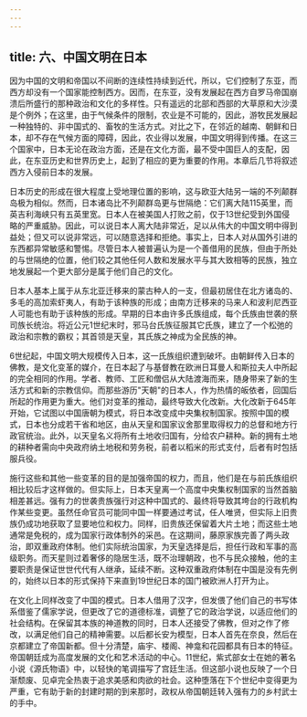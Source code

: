 ```yaml
---
---
---
```

title: 六、中国文明在日本
---



因为中国的文明和帝国以不间断的连续性持续到近代，所以，它们控制了东亚，而西方却没有一个国家能控制西方。因而，在东亚，没有发展起在西方自罗马帝国崩溃后所盛行的那种政治和文化的多样性。只有遥远的北部和西部的大草原和大沙漠是个例外；在这里，由于气候条件的限制，农业是不可能的，因此，游牧民发展起一种独特的、非中国式的、畜牧的生活方式。对比之下，在邻近的越南、朝鲜和日本，却不存在气候方面的障碍，因此，农业得以发展，中国文明得到传播。在这三个国家中，日本无论在政治方面，还是在文化方面，最不受中国巨人的支配，因此，在东亚历史和世界历史上，起到了相应的更为重要的作用。本章后几节将叙述西方入侵前日本的发展。

日本历史的形成在很大程度上受地理位置的影响，这与欧亚大陆另一端的不列颠群岛极为相似。然而，日本诸岛比不列颠群岛更与世隔绝：它们离大陆115英里，而英吉利海峡只有五英里宽。日本人在被美国人打败之前，仅于13世纪受到外国侵略的严重威胁。因此，可以说日本人离大陆非常近，足以从伟大的中国文明中得到益处；但又可以说非常远，可以随意选择和拒绝。事实上，日本人对从国外引进的东西都异常敏感和警惕。尽管日本人被普遍认为是一个善借用的民族，但由于所处的与世隔绝的位置，他们较之其他任何人数和发展水平与其大致相等的民族，独立地发展起一个更大部分是属于他们自己的文化。

日本人基本上属于从东北亚迁移来的蒙古种人的一支，但最初居住在北方诸岛的、多毛的高加索虾夷人，有助于该种族的形成；由南方迁移来的马来人和波利尼西亚人可能也有助于该种族的形成。早期的日本由许多氏族组成，每个氏族由世袭的祭司族长统治。将近公元1世纪末时，邪马台氏族征服其它氏族，建立了一个松弛的政治和宗教的霸权；其首领是天皇，其氏族之神成为全民族的神。

6世纪起，中国文明大规模传入日本，这一氏族组织遭到破坏。由朝鲜传入日本的佛教，是文化变革的媒介，在日本起了与基督教在欧洲日耳曼人和斯拉夫人中所起的完全相同的作用。学者、教师、工匠和僧侣从大陆渡海而来，随身带来了新的生活方式和新的宗教信仰。而那些游历"天朝"的日本人，作为热情的皈依者，回国后所起的作用更为重大。他们对变革的推动，最终导致大化改新。大化改新于645年开始，它试图以中国唐朝为模式，将日本改变成中央集权制国家。按照中国的模式，日本也分成若干省和地区，由从天皇和国家议舍那里取得权力的总督和地方行政官统治。此外，以天皇名义将所有土地收归国有，分给农户耕种。新的拥有土地的耕种者需向中央政府纳土地税和劳务税，前者以稻米的形式支付，后者有时包括服兵役。

施行这些和其他一些变革的目的是加强帝国的权力，而且，他们是在与前氏族组织相比较后才这样做的。但实际上，日本天皇离一个高度中央集权制国家的当然首脑相差甚远。强有力的世袭贵族强行对这种中国式的、最终将导致其垮台的行政机构作某些变更。虽然任命官员可能同中国一样要通过考试，任人唯贤，但实际上旧贵族仍成功地获取了显要地位和权力。同样，旧贵族还保留着大片土地；而这些土地通常是免税的，成为国家行政体制外的采邑。在这期间，藤原家族完善了两头政治，即双重政府体制。他们实际统治国家，为天皇选择是后，担任行政和军事的高级职务。而天星则过着奢侈的隐居生活，既不治理朝政，也不与民众接触，他的主要职责是保证世世代代有人继承，延续不断。这种双重政府体制在中国是没有先例的，始终以日本的形式保持下来直到19世纪日本的国门被欧洲人打开为止。

在文化上同样改变了中国的模式。日本人借用了汉字，但发偎了他们自己的书写体系借鉴了儒家学说，但更改了它的道德标准，调整了它的政治学说，以适应他们的社会结构。在保留其本族的神道教的同时，日本人还接受了佛教，但对之作了修改，以满足他们自己的精神需要。以后都长安为模型，日本人首先在奈良，然后在京都建立了帝国新都。但十分清楚，庙宇、楼阁、神龛和花园都具有日本的特征。帝国朝廷成为高度发展的文化和艺术活动的中心。11世纪，紫式部女士在她的著名小说《源氏物语》中，以轻快的笔调描写了宫廷生活。但这部小说也反映了一个日渐颓废、见卓完全热衷于追求美感和肉欲的社会。这种堕落在下个世纪中变得更为严重，它有助于新的封建时期的到来那时，政权从帝国朝廷转入强有力的乡村武士的手中。